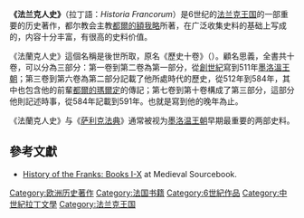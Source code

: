 '''《法兰克人史》'''（拉丁語：''Historia Francorum''）是6世纪的[[法兰克王国|法兰克王国]]的一部重要的历史著作，都尔教会主教[[都爾的額我略|都爾的額我略]]所著，在广泛收集史料的基础上写成的，内容十分丰富，有很高的史料价值。

《法蘭克人史》這個名稱是後世所取，原名《歷史十卷》（{{lang-la|''Decem libros historiarum''}}）。顧名思義，全書共十卷，可以分為三部分：第一卷到第二卷為第一部分，從[[創世紀|創世紀]]寫到511年[[墨洛溫王朝|墨洛溫王朝]]；第三卷到第六卷為第二部分記載了他所處時代的歷史，從512年到584年，其中也包含他的前輩[[都爾的瑪爾定|都爾的瑪爾定]]的傳記；第七卷到第十卷構成了第三部分，這部分他則記述時事，從584年記載到591年。也就是寫到他的晚年為止。

《法蘭克人史》与《[[萨利克法典|萨利克法典]]》通常被视为[[墨洛温王朝|墨洛温王朝]]早期最重要的两部史料。

==參考文獻==
*{{en icon}}[http://www.fordham.edu/halsall/basis/gregory-hist.html History of the Franks: Books I-X] {{Wayback|url=http://www.fordham.edu/halsall/basis/gregory-hist.html |date=20140814182657 }} at Medieval Sourcebook.

[[Category:欧洲历史著作|Category:欧洲历史著作]]
[[Category:法国书籍|Category:法国书籍]]
[[Category:6世紀作品|Category:6世紀作品]]
[[Category:中世紀拉丁文學|Category:中世紀拉丁文學]]
[[Category:法兰克王国|Category:法兰克王国]]